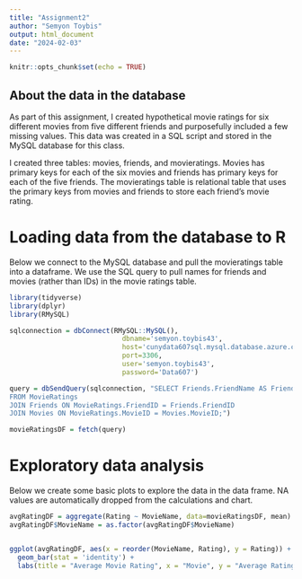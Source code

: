 ```yaml
---
title: "Assignment2"
author: "Semyon Toybis"
output: html_document
date: "2024-02-03"
---
```


```r
knitr::opts_chunk$set(echo = TRUE)
```

## About the data in the database

As part of this assignment, I created hypothetical movie ratings for six different movies from five different friends and purposefully included a few missing values. This data was created in a SQL script and stored in the MySQL database for this class.

I created three tables: movies, friends, and movieratings. Movies has primary keys for each of the six movies and friends has primary keys for each of the five friends. The movieratings table is relational table that uses the primary keys from movies and friends to store each friend's movie rating.

# Loading data from the database to R

Below we connect to the MySQL database and pull the movieratings table into a dataframe. We use the SQL query to pull names for friends and movies (rather than IDs) in the movie ratings table.

```r
library(tidyverse)
library(dplyr)
library(RMySQL)

sqlconnection = dbConnect(RMySQL::MySQL(),
                            dbname='semyon.toybis43',
                            host='cunydata607sql.mysql.database.azure.com',
                            port=3306,
                            user='semyon.toybis43',
                            password='Data607')

query = dbSendQuery(sqlconnection, "SELECT Friends.FriendName AS FriendName, Movies.MovieName AS MovieName, MovieRatings.Rating
FROM MovieRatings
JOIN Friends ON MovieRatings.FriendID = Friends.FriendID
JOIN Movies ON MovieRatings.MovieID = Movies.MovieID;")

movieRatingsDF = fetch(query)
```

# Exploratory data analysis

Below we create some basic plots to explore the data in the data frame. NA values are automatically dropped from the calculations and chart.

```r

avgRatingDF = aggregate(Rating ~ MovieName, data=movieRatingsDF, mean)
avgRatingDF$MovieName = as.factor(avgRatingDF$MovieName)


ggplot(avgRatingDF, aes(x = reorder(MovieName, Rating), y = Rating)) +
  geom_bar(stat = 'identity') +
  labs(title = "Average Movie Rating", x = "Movie", y = "Average Rating")

```
